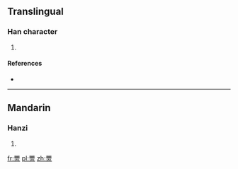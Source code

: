 ==Translingual==

===Han character===
{{Han char|rn=86|rad=火|as=12|sn=16|four=11809|canj=SSF}}

# {{defn|Han|sort=火12}}

====References====
* {{Han ref|kx=0684.090|dkj=19442|hdz=32238.100|uh=71DB|ud=29147|bh=EA58|bd=59992}}

----

==Mandarin==

===Hanzi===
{{cmn-hanzi|pin=[[jǐng]] ([[jing3]])|wg=ching<sup>3</sup>}}

# {{defn|lang=cmn|sort=火12}}

[[fr:燛]]
[[pl:燛]]
[[zh:燛]]